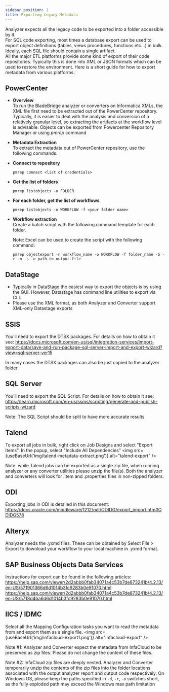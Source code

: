 ```yaml
---
sidebar_position: 1
title: Exporting Legacy Metadata
---
```


Analyzer expects all the legacy code to be exported into a folder accessible by it.<br/>
For SQL code exporting, most times a database export can be used to export object definitions (tables, views procedures, functions etc...) in bulk.  Ideally, each SQL file should contain a single artifact.<br/>
All the major ETL platforms provide some kind of export of their code repositories. Typically this is done into XML or JSON formats which can be used to restore the environment. Here is a short guide for how to export metadata from various platforms:

## PowerCenter

* **Overview**<br/>
  To run the BladeBridge analyzer or converters on Informatica XMLs, the XML file first need to be extracted out of the PowerCenter repository. Typically, it is easier to deal with the analysis and conversion of a relatively granular level, so extracting the artifacts at the workflow level is advisable.  Objects can be exported from Powercenter Repository Manager or using *pmrep* command

* **Metadata Extraction**<br/>
  To extract the metadata out of PowerCenter repository, use the following commands:

* **Connect to repository**<br/>
  ```
  pmrep connect <list of credentials>
  ```

* **Get the list of folders**<br/>
  ```
  pmrep listobjects -o FOLDER
  ```

* **For each folder, get the list of workflows**<br/>
  ```
  pmrep listobjects -o WORKFLOW -f <your folder name>
  ```

* **Workflow extraction**<br/>
  Create a batch script with the following command template for each folder.

  Note: Excel can be used to create the script with the following command:
  ```
  pmrep objectexport -n workflow_name -o WORKFLOW -f folder_name -b -r -m -s -u path-to-output-file
  ```

## DataStage

* Typically in DataStage the easiest way to export the objects is by using the GUI.  However, Datastage has command line utilities to export via CLI.
* Please use the XML format, as both  Analyzer and Converter support XML-only Datastage exports

## SSIS

You’ll need to export the DTSX packages. For details on how to obtain it see: https://docs.microsoft.com/en-us/sql/integration-services/import-export-data/save-and-run-package-sql-server-import-and-export-wizard?view=sql-server-ver15

In many cases the DTSX packages can also be just copied to the analyzer folder.

## SQL Server

You’ll need to export the SQL Script. For details on how to obtain it see: https://learn.microsoft.com/en-us/ssms/scripting/generate-and-publish-scripts-wizard

Note: The SQL Script should be split to have more accurate results

## Talend

To export all jobs in bulk, right click on Job Designs and select "Export Items".  In the popup, select "Include All Dependencies"
<img src={useBaseUrl('img/talend-metadata-extract.png')} alt="talend-export" />

Note: while Talend jobs can be exported as a single zip file, when running analyzer or any converter utilities please unzip the file(s).  Both the analyzer and converters will look for .item and .properties files in non-zipped folders.

## ODI

Exporting jobs in ODI is detailed in this document: https://docs.oracle.com/middleware/1212/odi/ODIDG/export_import.htm#ODIDG578

## Alteryx

Analyzer needs the .yxmd files. These can be obtained by Select File > Export to download your workflow to your local machine in .yxmd format.

## SAP Business Objects Data Services

Instructions for export can be found in the following articles: https://help.sap.com/viewer/2d2abbb0fab34071a4c53b7de873241b/4.2.13/en-US/571901366d6d1014b3fc9283b0e91070.html https://help.sap.com/viewer/2d2abbb0fab34071a4c53b7de873241b/4.2.13/en-US/5718d4ba6d6d1014b3fc9283b0e91070.html

## IICS / IDMC

Select all the Mapping Configuration tasks you want to read the metadata from and export them as a single file.
<img src={useBaseUrl('img/infacloud-export1.png')} alt="infacloud-export" />

Note #1: Analyzer and Converter expect the metadata from InfaCloud to be preserved as zip files.  Please do not change the content of these files.

Note #2: InfaCloud zip files are deeply nested.  Analyzer and Converter temporarily unzip the contents of the zip files into the folder locations associated with the output analyzer report and output code respectively.  On Windows OS, please keep the paths specified in `-d`, `-r`, `-o` switches short, as the fully exploded path may exceed the Windows max path limitation
